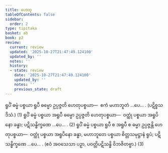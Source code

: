 ```yaml
---
title: ဟေတု
tableOfContents: false
sidebar:
  order: 2
type: tipitaka
basket: ab
book: p2
review:
  current: review
  updated: '2025-10-27T21:47:49.124100'
  updated_by: ''
  notes: ''
  history:
  - state: review
    date: '2025-10-27T21:47:49.124100'
    updated_by: ''
    notes: ''
    previous_state: draft
---
```



<ReviewStatus review={frontmatter.review} showDetails={true} />

<HypothesisAnnotation frontmatter={frontmatter} />

<DynamicBreadcrumb />

<Division number="101" book="p2" e="ch" v="38" p="80">

<Paragraph number="774" book="p2">
ရူပိံ ဓမ္မံ ပစ္စယာ ရူပီ ဓမ္မော ဥပ္ပဇ္ဇတိ ဟေတုပစ္စယာ—  ဧကံ မဟာဘူတံ …ပေ… . (ပဋိစ္စသဒိသံ.) (1)
</Paragraph>

<Paragraph number="775" book="p2">
ရူပိံ ဓမ္မံ ပစ္စယာ အရူပီ ဓမ္မော ဥပ္ပဇ္ဇတိ ဟေတုပစ္စယာ—  ဝတ္ထုံ ပစ္စယာ အရူပိနော ခန္ဓာ; ပဋိသန္ဓိက္ခဏေ …ပေ… . (2)
</Paragraph>

<Paragraph number="776" book="p2">
ရူပိံ ဓမ္မံ ပစ္စယာ ရူပီ စ အရူပီ စ ဓမ္မာ ဥပ္ပဇ္ဇန္တိ ဟေတုပစ္စယာ—  ဝတ္ထုံ ပစ္စယာ အရူပိနော ခန္ဓာ, မဟာဘူတေ ပစ္စယာ စိတ္တသမုဋ္ဌာနံ ရူပံ; ပဋိသန္ဓိက္ခဏေ …ပေ… . (ဧဝံ အဝသေသာ ပဉှာ, ပဝတ္တိပဋိသန္ဓိ ဝိဘဇိတဗ္ဗာ.) (3)
</Paragraph>
</Division>
